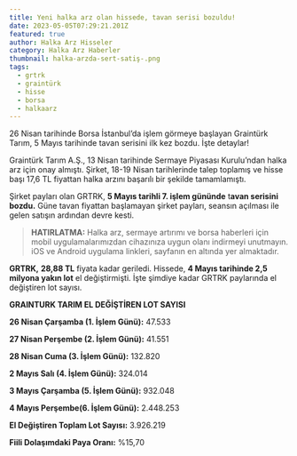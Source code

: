 ```yaml
---
title: Yeni halka arz olan hissede, tavan serisi bozuldu!
date: 2023-05-05T07:29:21.201Z
featured: true
author: Halka Arz Hisseler
category: Halka Arz Haberler
thumbnail: halka-arzda-sert-satiş-.png
tags:
  - grtrk
  - graintürk
  - hisse
  - borsa
  - halkaarz
---
```

26 Nisan tarihinde Borsa İstanbul’da işlem görmeye başlayan Graintürk Tarım, 5 Mayıs tarihinde tavan serisini ilk kez bozdu. İşte detaylar!

Graintürk Tarım A.Ş., 13 Nisan tarihinde Sermaye Piyasası Kurulu’ndan halka arz için onay almıştı. Şirket, 18-19 Nisan tarihlerinde talep toplamış ve hisse başı 17,6 TL fiyattan halka arzını başarılı bir şekilde tamamlamıştı. 

Şirket payları olan GRTRK, **5 Mayıs tarihli 7. işlem gününde** t**avan serisini bozdu.** Güne tavan fiyattan başlamayan şirket payları, seansın açılması ile gelen satışın ardından devre kesti.

> **H﻿ATIRLATMA:** Halka arz, sermaye artırımı ve borsa haberleri için mobil uygulamalarımızdan cihazınıza uygun olanı indirmeyi unutmayın. iOS ve Android uygulama linkleri, sayfanın en altında yer almaktadır.

**GRTRK,** **28,88 TL** fiyata kadar geriledi. Hissede, **4 Mayıs tarihinde 2,5 milyona yakın lot** el değiştirmişti. İşte şimdiye kadar GRTRK paylarında el değiştiren lot sayısı.

**GRAINTURK TARIM EL DEĞİŞTİREN LOT SAYISI**

**26 Nisan Çarşamba (1. İşlem Günü):** 47.533

**27 Nisan Perşembe (2. İşlem Günü):** 41.551

**28 Nisan Cuma (3. İşlem Günü):** 132.820

**2 Mayıs Salı (4. İşlem Günü):** 324.014

**3 Mayıs Çarşamba (5. İşlem Günü):** 932.048

**4 Mayıs Perşembe(6. İşlem Günü):** 2.448.253

**El Değiştiren Toplam Lot Sayısı:** 3.926.219

**Fiili Dolaşımdaki Paya Oranı:** %15,70